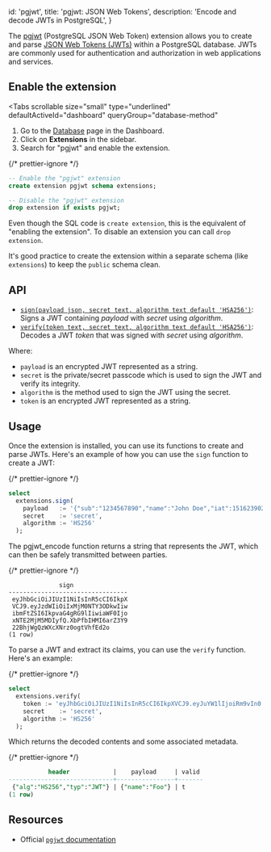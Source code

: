 
  id: 'pgjwt',
  title: 'pgjwt: JSON Web Tokens',
  description: 'Encode and decode JWTs in PostgreSQL',
}

The [pgjwt](https://github.com/michelp/pgjwt) (PostgreSQL JSON Web Token) extension allows you to create and parse [JSON Web Tokens (JWTs)](https://en.wikipedia.org/wiki/JSON_Web_Token) within a PostgreSQL database. JWTs are commonly used for authentication and authorization in web applications and services.

## Enable the extension

<Tabs
  scrollable
  size="small"
  type="underlined"
  defaultActiveId="dashboard"
  queryGroup="database-method"
>
<TabPanel id="dashboard" label="Dashboard">

1. Go to the [Database](https://open-models-platform.com/dashboard/project/_/database/tables) page in the Dashboard.
2. Click on **Extensions** in the sidebar.
3. Search for "pgjwt" and enable the extension.

</TabPanel>
<TabPanel id="sql" label="SQL">

{/* prettier-ignore */}
```sql
-- Enable the "pgjwt" extension
create extension pgjwt schema extensions;

-- Disable the "pgjwt" extension
drop extension if exists pgjwt;
```

Even though the SQL code is `create extension`, this is the equivalent of "enabling the extension".
To disable an extension you can call `drop extension`.

It's good practice to create the extension within a separate schema (like `extensions`) to keep the `public` schema clean.

</TabPanel>
</Tabs>

## API

- [`sign(payload json, secret text, algorithm text default 'HSA256')`](https://github.com/michelp/pgjwt#usage): Signs a JWT containing _payload_ with _secret_ using _algorithm_.
- [`verify(token text, secret text, algorithm text default 'HSA256')`](https://github.com/michelp/pgjwt#usage): Decodes a JWT _token_ that was signed with _secret_ using _algorithm_.

Where:

- `payload` is an encrypted JWT represented as a string.
- `secret` is the private/secret passcode which is used to sign the JWT and verify its integrity.
- `algorithm` is the method used to sign the JWT using the secret.
- `token` is an encrypted JWT represented as a string.

## Usage

Once the extension is installed, you can use its functions to create and parse JWTs. Here's an example of how you can use the `sign` function to create a JWT:

{/* prettier-ignore */}
```sql
select
  extensions.sign(
    payload   := '{"sub":"1234567890","name":"John Doe","iat":1516239022}',
    secret    := 'secret',
    algorithm := 'HS256'
  );
```

The pgjwt_encode function returns a string that represents the JWT, which can then be safely transmitted between parties.

{/* prettier-ignore */}
```
              sign
---------------------------------
 eyJhbGciOiJIUzI1NiIsInR5cCI6IkpX
 VCJ9.eyJzdWIiOiIxMjM0NTY3ODkwIiw
 ibmFtZSI6IkpvaG4gRG9lIiwiaWF0Ijo
 xNTE2MjM5MDIyfQ.XbPfbIHMI6arZ3Y9
 22BhjWgQzWXcXNrz0ogtVhfEd2o
(1 row)
```

To parse a JWT and extract its claims, you can use the `verify` function. Here's an example:

{/* prettier-ignore */}
```sql
select
  extensions.verify(
    token := 'eyJhbGciOiJIUzI1NiIsInR5cCI6IkpXVCJ9.eyJuYW1lIjoiRm9vIn0.Q8hKjuadCEhnCPuqIj9bfLhTh_9QSxshTRsA5Aq4IuM',
    secret    := 'secret',
    algorithm := 'HS256'
  );
```

Which returns the decoded contents and some associated metadata.

{/* prettier-ignore */}
```sql
           header            |    payload     | valid
-----------------------------+----------------+-------
 {"alg":"HS256","typ":"JWT"} | {"name":"Foo"} | t
(1 row)
```

## Resources

- Official [`pgjwt` documentation](https://github.com/michelp/pgjwt)



